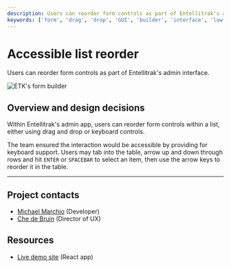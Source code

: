 ```yaml
--- 
description: Users can reorder form controls as part of Entellitrak's admin interface.
keywords: ['form', 'drag', 'drop', 'GUI', 'builder', 'interface', 'low code', 'Entellitrak', 'Tyler Federal']
---
```


# Accessible list reorder

Users can reorder form controls as part of Entellitrak's admin interface.

<ImageBlock padded="false" max-width="750px">

![ETK's form builder](../images/etk-2.gif)

</ImageBlock>

## Overview and design decisions

Within Entellitrak's admin app, users can reorder form controls within a list, either using drag and drop or keyboard controls.

The team ensured the interaction would be accessible by providing for keyboard support. Users may tab into the table, arrow up and down through rows and hit `ENTER` or `SPACEBAR` to select an item, then use the arrow keys to reorder it in the table. 

---

<Columns columns="two" type="equal">

<div>

## Project contacts 

- <a href="mailto:Michael.Marchio@tylerfederal.com">Michael Marchio</a> (Developer)
- <a href="mailto:Che.deBruin@tylertech.com">Che de Bruin</a> (Director of UX)

</div>

<div>

## Resources 

- <a href="#">Live demo site</a> (React app)

</div>

</Columns>
